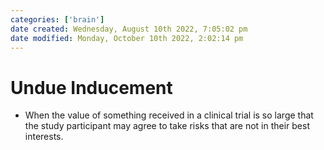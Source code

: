 ```yaml
---
categories: ['brain']
date created: Wednesday, August 10th 2022, 7:05:02 pm
date modified: Monday, October 10th 2022, 2:02:14 pm
---
```


# Undue Inducement
- When the value of something received in a clinical trial is so large that the study participant may agree to take risks that are not in their best interests.



